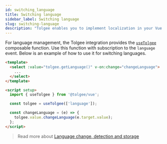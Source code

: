 ```yaml
---
id: switching_language
title: Switching language
sidebar_label: Switching language
slug: switching-language
description: "Tolgee enables you to implement localization in your Vue application with ease. You can integrate Tolgee in your Vue application using Tolgee's integration library for Vue. Learn to manage language change using the useTolgee composition function."
---
```


For language management, the Tolgee integration provides the [`useTolgee`](./api#composable-usetolgee) composable function. Use this function with subscription to the `language` event. Below is an example of how to use it for switching languages.

```html
<template>
  <select :value="tolgee.getLanguage()" v-on:change="changeLanguage">
    ...
  </select>
</template>

<script setup>
  import { useTolgee } from '@tolgee/vue';

  const tolgee = useTolgee(['language']);

  const changeLanguage = (e) => {
    tolgee.value.changeLanguage(e.target.value);
  };
</script>
```

> Read more about [Language change, detection and storage](/language.mdx)